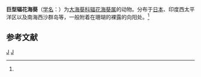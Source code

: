 {{Speciesbox
| taxon = Radianthus macrodactylus
| binomial_authority = (Haddon et Shackleton, 1893)<ref name='id9825'>{{cite web| url =http://www.bioinfo.cn/db05/BjdwSpecies.php?action=view&id=9825| title =巨型辐花海葵| work =《中国动物物种编目数据库》| publisher =中国科学院微生物研究所| author =中国科学院动物研究所| accessdate =2009-04-16| deadurl =yes| archiveurl =https://web.archive.org/web/20131203122335/http://www.bioinfo.cn/db05/BjdwSpecies.php?action=view| archivedate =2013-12-03}}</ref>
}}

'''巨型辐花海葵'''（[[学名|学名]]：{{lang|la|''Radianthus macrodactylus''}}）为[[大海葵科|大海葵科]][[辐花海葵属|辐花海葵属]]的动物。分布于[[日本|日本]]、印度西太平洋区以及南海西沙群岛等，一般附着在珊瑚的裸露的向阳处。<ref name='id9825'/>

== 参考文献 ==
{{reflist}}

{{Wikispecies|Radianthus macrodactylus}}
{{Taxonbar|from=Q2169558}}

[[Category:辐花海葵属|J]]
[[Category:1893年描述的动物|J]]


{{Cnidarian-stub}}